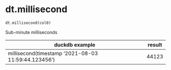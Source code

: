 # dt.millisecond { #duckops.dt.millisecond }

`dt.millisecond(col0)`

Sub-minute milliseconds

| duckdb example | result |
| -------------- | ------ |
| millisecond(timestamp '2021-08-03 11:59:44.123456') | 44123 |
